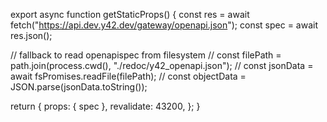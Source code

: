 
<Redoc spec={props.spec} />

export async function getStaticProps() {
  const res = await fetch("https://api.dev.y42.dev/gateway/openapi.json");
  const spec = await res.json();

// fallback to read openapispec from filesystem
// const filePath = path.join(process.cwd(), "./redoc/y42_openapi.json");
// const jsonData = await fsPromises.readFile(filePath);
// const objectData = JSON.parse(jsonData.toString());

return {
props: { spec },
revalidate: 43200,
};
}
